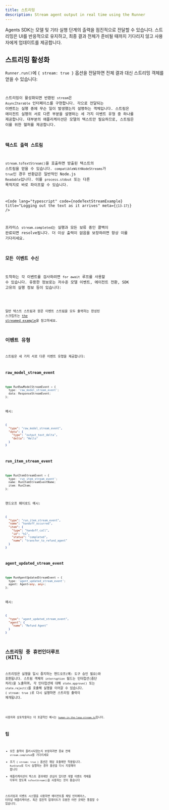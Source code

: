 ```yaml
---
title: 스트리밍
description: Stream agent output in real time using the Runner
---
```



Agents SDK는 모델 및 기타 실행 단계의 출력을 점진적으로 전달할 수 있습니다. 스트리밍은 UI를 반응적으로 유지하고, 최종 결과 전체가 준비될 때까지 기다리지 않고 사용자에게 업데이트를 제공합니다.

## 스트리밍 활성화

`Runner.run()`에 `{ stream: true }` 옵션을 전달하면 전체 결과 대신 스트리밍 객체를 얻을 수 있습니다:

<Code
  lang="typescript"
  code={basicStreamingExample}
  title="Enabling streaming"
/>

스트리밍이 활성화되면 반환된 `stream`은 `AsyncIterable` 인터페이스를 구현합니다. 각으로 전달되는 이벤트는 실행 중에 무슨 일이 발생했는지 설명하는 객체입니다. 스트림은 에이전트 실행의 서로 다른 부분을 설명하는 세 가지 이벤트 유형 중 하나를 제공합니다. 대부분의 애플리케이션은 모델의 텍스트만 필요하므로, 스트림은 이를 위한 헬퍼를 제공합니다.

### 텍스트 출력 스트림

`stream.toTextStream()`을 호출하면 방출된 텍스트의 스트림을 얻을 수 있습니다. `compatibleWithNodeStreams`가 `true`인 경우 반환값은 일반적인 Node.js `Readable`입니다. 이를 `process.stdout` 또는 다른 목적지로 바로 파이프할 수 있습니다.

<Code
  lang="typescript"
  code={nodeTextStreamExample}
  title="Logging out the text as it arrives"
  meta={`{13-17}`}
/>

프라미스 `stream.completed`는 실행과 모든 보류 중인 콜백이 완료되면 resolve됩니다. 더 이상 출력이 없음을 보장하려면 항상 이를 기다리세요.

### 모든 이벤트 수신

도착하는 각 이벤트를 검사하려면 `for await` 루프를 사용할 수 있습니다. 유용한 정보로는 저수준 모델 이벤트, 에이전트 전환, SDK 고유의 실행 정보 등이 있습니다:

<Code
  lang="typescript"
  code={handleAllEventsExample}
  title="Listening to all events"
/>

일반 텍스트 스트림과 원문 이벤트 스트림을 모두 출력하는 완성된 스크립트는 [the streamed example](https://github.com/openai/openai-agents-js/tree/main/examples/agent-patterns/streamed.ts)을 참고하세요.

## 이벤트 유형

스트림은 세 가지 서로 다른 이벤트 유형을 제공합니다:

### raw_model_stream_event

```ts
type RunRawModelStreamEvent = {
  type: 'raw_model_stream_event';
  data: ResponseStreamEvent;
};
```

예시:

```json
{
  "type": "raw_model_stream_event",
  "data": {
    "type": "output_text_delta",
    "delta": "Hello"
  }
}
```

### run_item_stream_event

```ts
type RunItemStreamEvent = {
  type: 'run_item_stream_event';
  name: RunItemStreamEventName;
  item: RunItem;
};
```

핸드오프 페이로드 예시:

```json
{
  "type": "run_item_stream_event",
  "name": "handoff_occurred",
  "item": {
    "type": "handoff_call",
    "id": "h1",
    "status": "completed",
    "name": "transfer_to_refund_agent"
  }
}
```

### agent_updated_stream_event

```ts
type RunAgentUpdatedStreamEvent = {
  type: 'agent_updated_stream_event';
  agent: Agent<any, any>;
};
```

예시:

```json
{
  "type": "agent_updated_stream_event",
  "agent": {
    "name": "Refund Agent"
  }
}
```

## 스트리밍 중 휴먼인더루프 (HITL)

스트리밍은 실행을 일시 중지하는 핸드오프(예: 도구 승인 필요)와 호환됩니다. 스트림 객체의 `interruption` 필드는 인터럽션(중단 처리)을 노출하며, 각 인터럽션에 대해 `state.approve()` 또는 `state.reject()`를 호출해 실행을 이어갈 수 있습니다. `{ stream: true }`로 다시 실행하면 스트리밍 출력이 재개됩니다.

<Code
  lang="typescript"
  code={streamedHITLExample}
  title="Handling human approval while streaming"
/>

사용자와 상호작용하는 더 포괄적인 예시는 [`human-in-the-loop-stream.ts`](https://github.com/openai/openai-agents-js/tree/main/examples/agent-patterns/human-in-the-loop-stream.ts)입니다.

## 팁

- 모든 출력이 플러시되었는지 보장하려면 종료 전에 `stream.completed`를 기다리세요
- 초기 `{ stream: true }` 옵션은 해당 호출에만 적용됩니다. `RunState`로 다시 실행하는 경우 옵션을 다시 지정해야 합니다
- 애플리케이션이 텍스트 결과에만 관심이 있다면 개별 이벤트 객체를 다루지 않도록 `toTextStream()`을 사용하는 것이 좋습니다

스트리밍과 이벤트 시스템을 사용하면 에이전트를 채팅 인터페이스, 터미널 애플리케이션, 혹은 점진적 업데이트가 유용한 어떤 곳에든 통합할 수 있습니다.
